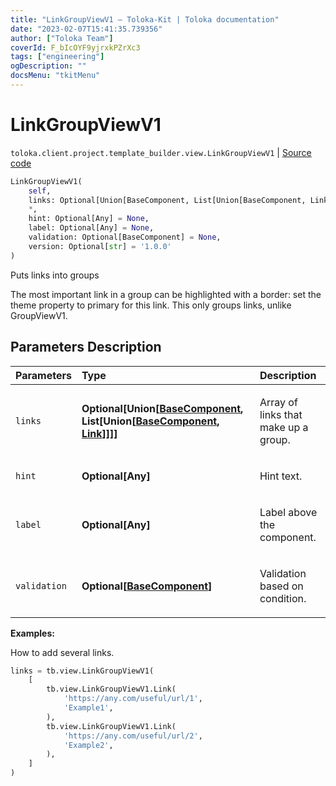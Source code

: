 ```yaml
---
title: "LinkGroupViewV1 — Toloka-Kit | Toloka documentation"
date: "2023-02-07T15:41:35.739356"
author: ["Toloka Team"]
coverId: F_bIcOYF9yjrxkPZrXc3
tags: ["engineering"]
ogDescription: ""
docsMenu: "tkitMenu"
---
```


# LinkGroupViewV1
`toloka.client.project.template_builder.view.LinkGroupViewV1` | [Source code](https://github.com/Toloka/toloka-kit/blob/v1.1.3/src/client/project/template_builder/view.py#L299)

```python
LinkGroupViewV1(
    self,
    links: Optional[Union[BaseComponent, List[Union[BaseComponent, Link]]]] = None,
    *,
    hint: Optional[Any] = None,
    label: Optional[Any] = None,
    validation: Optional[BaseComponent] = None,
    version: Optional[str] = '1.0.0'
)
```

Puts links into groups

The most important link in a group can be highlighted with a border: set the theme property to primary for this link.
This only groups links, unlike GroupViewV1.

## Parameters Description

| Parameters | Type | Description |
| :----------| :----| :-----------|
`links`|**Optional\[Union\[[BaseComponent](/docs-new/toloka-kit/reference/toloka.client.project.template_builder.base.BaseComponent), List\[Union\[[BaseComponent](/docs-new/toloka-kit/reference/toloka.client.project.template_builder.base.BaseComponent), [Link](/docs-new/toloka-kit/reference/toloka.client.project.template_builder.view.LinkGroupViewV1.Link)\]\]\]\]**|<p>Array of links that make up a group.</p>
`hint`|**Optional\[Any\]**|<p>Hint text.</p>
`label`|**Optional\[Any\]**|<p>Label above the component.</p>
`validation`|**Optional\[[BaseComponent](/docs-new/toloka-kit/reference/toloka.client.project.template_builder.base.BaseComponent)\]**|<p>Validation based on condition.</p>

**Examples:**

How to add several links.

```python
links = tb.view.LinkGroupViewV1(
    [
        tb.view.LinkGroupViewV1.Link(
            'https://any.com/useful/url/1',
            'Example1',
        ),
        tb.view.LinkGroupViewV1.Link(
            'https://any.com/useful/url/2',
            'Example2',
        ),
    ]
)
```
